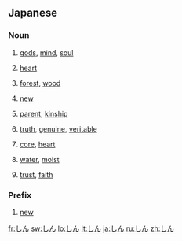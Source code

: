 {{also|じん}}
==Japanese==

===Noun===
{{ja-noun}}
# {{ja-def|神}} [[gods]], [[mind]], [[soul]]
# {{ja-def|心}} [[heart]]
# {{ja-def|森}} [[forest]], [[wood]]
# {{ja-def|新}} [[new]]
# {{ja-def|親}} [[parent]], [[kinship]]
# {{ja-def|真}} [[truth]], [[genuine]], [[veritable]]
# {{ja-def|芯}} [[core]], [[heart]]
# {{ja-def|津}} [[water]], [[moist]]
# {{ja-def|信}} [[trust]], [[faith]]

===Prefix===
{{ja-pos|prefix}}
# {{ja-def|新}} [[new]]

[[fr:しん]]
[[sw:しん]]
[[lo:しん]]
[[lt:しん]]
[[ja:しん]]
[[ru:しん]]
[[zh:しん]]